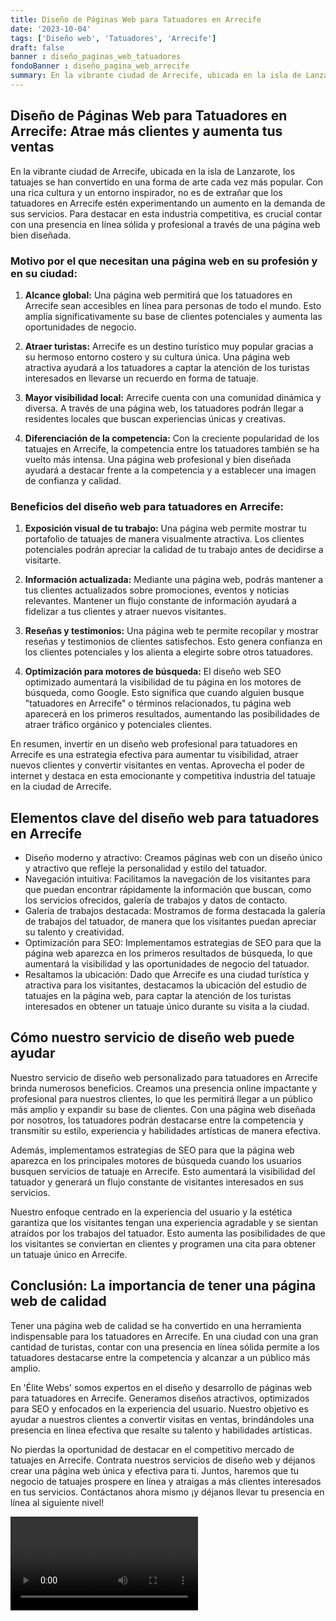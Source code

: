 ```yaml
---
title: Diseño de Páginas Web para Tatuadores en Arrecife
date: '2023-10-04'
tags: ['Diseño web', 'Tatuadores', 'Arrecife']
draft: false
banner : diseño_paginas_web_tatuadores
fondoBanner : diseño_pagina_web_arrecife
summary: En la vibrante ciudad de Arrecife, ubicada en la isla de Lanzarote, los tatuajes se han convertido en una forma de arte cada vez más popular. Con una rica cultura y un entorno inspirador, no es de extrañar que los tatuadores en Arrecife estén experimentando un aumento en la demanda de sus servicios. Para destacar en esta industria competitiva, es crucial contar con una presencia en línea sólida y profesional a través de una página web bien diseñada.
---
```


## Diseño de Páginas Web para Tatuadores en Arrecife: Atrae más clientes y aumenta tus ventas

En la vibrante ciudad de Arrecife, ubicada en la isla de Lanzarote, los tatuajes se han convertido en una forma de arte cada vez más popular. Con una rica cultura y un entorno inspirador, no es de extrañar que los tatuadores en Arrecife estén experimentando un aumento en la demanda de sus servicios. Para destacar en esta industria competitiva, es crucial contar con una presencia en línea sólida y profesional a través de una página web bien diseñada.

### Motivo por el que necesitan una página web en su profesión y en su ciudad:

1. **Alcance global:** Una página web permitirá que los tatuadores en Arrecife sean accesibles en línea para personas de todo el mundo. Esto amplía significativamente su base de clientes potenciales y aumenta las oportunidades de negocio.

2. **Atraer turistas:** Arrecife es un destino turístico muy popular gracias a su hermoso entorno costero y su cultura única. Una página web atractiva ayudará a los tatuadores a captar la atención de los turistas interesados en llevarse un recuerdo en forma de tatuaje.

3. **Mayor visibilidad local:** Arrecife cuenta con una comunidad dinámica y diversa. A través de una página web, los tatuadores podrán llegar a residentes locales que buscan experiencias únicas y creativas.

4. **Diferenciación de la competencia:** Con la creciente popularidad de los tatuajes en Arrecife, la competencia entre los tatuadores también se ha vuelto más intensa. Una página web profesional y bien diseñada ayudará a destacar frente a la competencia y a establecer una imagen de confianza y calidad.

### Beneficios del diseño web para tatuadores en Arrecife:

1. **Exposición visual de tu trabajo:** Una página web permite mostrar tu portafolio de tatuajes de manera visualmente atractiva. Los clientes potenciales podrán apreciar la calidad de tu trabajo antes de decidirse a visitarte.

2. **Información actualizada:** Mediante una página web, podrás mantener a tus clientes actualizados sobre promociones, eventos y noticias relevantes. Mantener un flujo constante de información ayudará a fidelizar a tus clientes y atraer nuevos visitantes.

3. **Reseñas y testimonios:** Una página web te permite recopilar y mostrar reseñas y testimonios de clientes satisfechos. Esto genera confianza en los clientes potenciales y los alienta a elegirte sobre otros tatuadores.

4. **Optimización para motores de búsqueda:** El diseño web SEO optimizado aumentará la visibilidad de tu página en los motores de búsqueda, como Google. Esto significa que cuando alguien busque "tatuadores en Arrecife" o términos relacionados, tu página web aparecerá en los primeros resultados, aumentando las posibilidades de atraer tráfico orgánico y potenciales clientes.

En resumen, invertir en un diseño web profesional para tatuadores en Arrecife es una estrategia efectiva para aumentar tu visibilidad, atraer nuevos clientes y convertir visitantes en ventas. Aprovecha el poder de internet y destaca en esta emocionante y competitiva industria del tatuaje en la ciudad de Arrecife.

<GifSeo />

<Cta />

## Elementos clave del diseño web para tatuadores en Arrecife

- Diseño moderno y atractivo: Creamos páginas web con un diseño único y atractivo que refleje la personalidad y estilo del tatuador. 
- Navegación intuitiva: Facilitamos la navegación de los visitantes para que puedan encontrar rápidamente la información que buscan, como los servicios ofrecidos, galería de trabajos y datos de contacto.
- Galería de trabajos destacada: Mostramos de forma destacada la galería de trabajos del tatuador, de manera que los visitantes puedan apreciar su talento y creatividad.
- Optimización para SEO: Implementamos estrategias de SEO para que la página web aparezca en los primeros resultados de búsqueda, lo que aumentará la visibilidad y las oportunidades de negocio del tatuador.
- Resaltamos la ubicación: Dado que Arrecife es una ciudad turística y atractiva para los visitantes, destacamos la ubicación del estudio de tatuajes en la página web, para captar la atención de los turistas interesados en obtener un tatuaje único durante su visita a la ciudad.

## Cómo nuestro servicio de diseño web puede ayudar

Nuestro servicio de diseño web personalizado para tatuadores en Arrecife brinda numerosos beneficios. Creamos una presencia online impactante y profesional para nuestros clientes, lo que les permitirá llegar a un público más amplio y expandir su base de clientes. Con una página web diseñada por nosotros, los tatuadores podrán destacarse entre la competencia y transmitir su estilo, experiencia y habilidades artísticas de manera efectiva.

Además, implementamos estrategias de SEO para que la página web aparezca en los principales motores de búsqueda cuando los usuarios busquen servicios de tatuaje en Arrecife. Esto aumentará la visibilidad del tatuador y generará un flujo constante de visitantes interesados en sus servicios.

Nuestro enfoque centrado en la experiencia del usuario y la estética garantiza que los visitantes tengan una experiencia agradable y se sientan atraídos por los trabajos del tatuador. Esto aumenta las posibilidades de que los visitantes se conviertan en clientes y programen una cita para obtener un tatuaje único en Arrecife.

## Conclusión: La importancia de tener una página web de calidad

Tener una página web de calidad se ha convertido en una herramienta indispensable para los tatuadores en Arrecife. En una ciudad con una gran cantidad de turistas, contar con una presencia en línea sólida permite a los tatuadores destacarse entre la competencia y alcanzar a un público más amplio.

En 'Élite Webs' somos expertos en el diseño y desarrollo de páginas web para tatuadores en Arrecife. Generamos diseños atractivos, optimizados para SEO y enfocados en la experiencia del usuario. Nuestro objetivo es ayudar a nuestros clientes a convertir visitas en ventas, brindándoles una presencia en línea efectiva que resalte su talento y habilidades artísticas.

No pierdas la oportunidad de destacar en el competitivo mercado de tatuajes en Arrecife. Contrata nuestros servicios de diseño web y déjanos crear una página web única y efectiva para ti. Juntos, haremos que tu negocio de tatuajes prospere en línea y atraigas a más clientes interesados en tus servicios. Contáctanos ahora mismo ¡y déjanos llevar tu presencia en línea al siguiente nivel!

<Video />

<CtaBot job='Tatuadores' city='Arrecife'/>

<Gmaps query='Arrecife+españa+maps' />